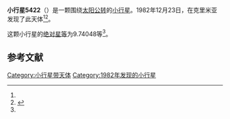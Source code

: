 {{Infobox planet
| bgcolour = #FFFFC0
| name = 5422 Hodgkin
| symbol = 
| image = 
| caption = 
| discovery = yes
| discovery_ref = 
| discoverer = {{link-en|柳德米拉·卡拉季奇|Lyudmila Karachkina}}
| discovery_site = [[克里米亚|克里米亚]] 
| discovered = 1982年12月23日
| designations = yes
| mp_name = 
| named_after = 
| alt_names = 1982 YL1/ 1956 XS / 1966 RK / 1976 SH10
| mp_category = [[主带小行星|主带小行星]]
| orbit_ref = <ref name="a">[http://ssd.jpl.nasa.gov/sbdb.cgi?sstr=5422 5422 Hodgkin] {{Wayback|url=http://ssd.jpl.nasa.gov/sbdb.cgi?sstr=5422 |date=20201124020638 }}，小行星數據庫瀏覽器（JPL Small-Body Database Browser）－[[美国国家航空航天局|美国国家航空航天局]]喷气推进实验室</ref>
| epoch = 2456400.5 (2013年4月18日更新)
| aphelion = {{convert|3.6829602|AU|km|3|abbr=on|lk=out}}
| perihelion = {{convert|2.2592394|AU|km|3|abbr=on}}
| semimajor = {{convert|2.9710998|AU|km|3|abbr=on}}
| eccentricity = 0.2395949
| period = 1870.571422 [[日|日]]<br />5.12[[儒略年|儒略年]]
| avg_speed = 
| inclination = 6.61414
| asc_node = 32.97429
| mean_anomaly = 
| arg_peri = 9.74048
| satellites = 
| physical_characteristics = yes
| dimensions = 
| mass = 
| density = 
| surface_grav = 
| escape_velocity = 
| sidereal_day = 
| axial_tilt = 
| pole_ecliptic_lat = 
| pole_ecliptic_lon = 
| albedo = 
| temperatures= 
| temp_name1 = 
| mean_temp_1 = 
| max_temp_1 = 
| temp_name2 = 
| max_temp_2 = 
| spectral_type = 
| abs_magnitude = 9.74048
}}

'''小行星5422'''（{{lang-en|5422 Hodgkin}}）是一颗围绕[[太阳|太阳]][[公转|公转]]的[[小行星|小行星]]。1982年12月23日，{{link-en|柳德米拉·卡拉季奇|Lyudmila Karachkina}}在克里米亚发现了此天体<ref name="a" /><ref>{{cite news|title=小行星列表|url=http://cfa-www.harvard.edu/iau/lists/NumberedMPs.txt|accessdate=2013-07-08|newspaper=哈佛大学|archive-date=2008-05-17|archive-url=https://web.archive.org/web/20080517010638/http://cfa-www.harvard.edu/iau/lists/NumberedMPs.txt|dead-url=no}}</ref>。

这颗小行星的[[绝对星等|绝对星等]]为9.74048等<ref name="a" />。

==参考文献==
{{reflist}}
{{Minor Planet Number|[[小行星5421|小行星5421]]|[[小行星5423|小行星5423]]}}

{{小天体}}

[[Category:小行星带天体|Category:小行星带天体]]
[[Category:1982年发现的小行星|Category:1982年发现的小行星]]

{{asteroid-stub}}